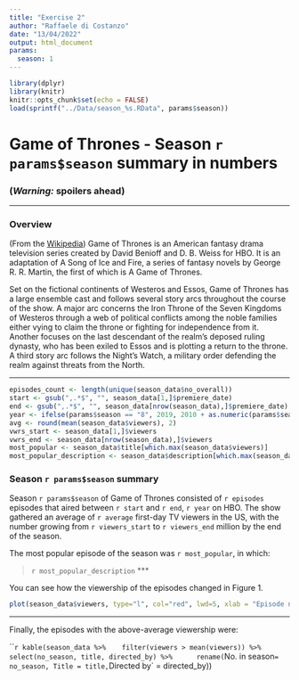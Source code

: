 ```yaml
---
title: "Exercise 2"
author: "Raffaele di Costanzo"
date: "13/04/2022"
output: html_document
params:
  season: 1
---
```


```r
library(dplyr)
library(knitr)
knitr::opts_chunk$set(echo = FALSE)
load(sprintf("../Data/season_%s.RData", params$season))
```

# Game of Thrones - Season `r params$season` summary in numbers

### __(*Warning:* spoilers ahead)__

***

### Overview

(From the [Wikipedia](https://en.wikipedia.org/wiki/Game_of_Thrones#Premise)) Game of Thrones is an American fantasy drama television series created by David Benioff and D. B. Weiss for HBO. It is an adaptation of A Song of Ice and Fire, a series of fantasy novels by George R. R. Martin, the first of which is A Game of Thrones.

Set on the fictional continents of Westeros and Essos, Game of Thrones has a large ensemble cast and follows several story arcs throughout the course of the show. A major arc concerns the Iron Throne of the Seven Kingdoms of Westeros through a web of political conflicts among the noble families either vying to claim the throne or fighting for independence from it. Another focuses on the last descendant of the realm's deposed ruling dynasty, who has been exiled to Essos and is plotting a return to the throne. A third story arc follows the Night's Watch, a military order defending the realm against threats from the North.

***

```r
episodes_count <- length(unique(season_data$no_overall))
start <- gsub(",.*$", "", season_data[1,]$premiere_date)
end <- gsub(",.*$", "", season_data[nrow(season_data),]$premiere_date)
year <- ifelse(params$season == "8", 2019, 2010 + as.numeric(params$season))
avg <- round(mean(season_data$viewers), 2)
vwrs_start <- season_data[1,]$viewers
vwrs_end <- season_data[nrow(season_data),]$viewers
most_popular <- season_data$title[which.max(season_data$viewers)]
most_popular_description <- season_data$description[which.max(season_data$viewers)]
```

### Season `r params$season` summary

Season `r params$season` of Game of Thrones consisted of `r episodes` episodes that aired between `r start` and `r end`, `r year` on HBO. The show gathered an average of `r average` first-day TV viewers in the US, with the number growing from `r viewers_start` to `r viewers_end` million by the end of the season.

The most popular episode of the season was `r most_popular`, in which:

> `r most_popular_description`
***

You can see how the viewership of the episodes changed in Figure 1.

```r
plot(season_data$viewers, type="l", col="red", lwd=5, xlab = "Episode number", ylab = "1st day TV viewers in the US (millions)")
```

***

Finally, the episodes with the above-average viewership were:

```r
kable(season_data %>% 
  filter(viewers > mean(viewers)) %>% 
    select(no_season, title, directed_by) %>% 
    rename(`No. in season` = no_season, Title = title, `Directed by` = directed_by))

